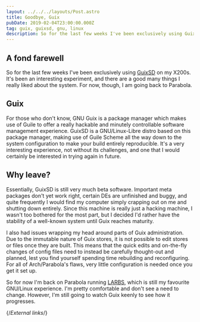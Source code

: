 ```yaml
---
layout: ../../../layouts/Post.astro
title: Goodbye, Guix
pubDate: 2019-02-04T23:00:00.000Z
tag: guix, guixsd, gnu, linux
description: So for the last few weeks I've been exclusively using GuixSD on my X200s. It's been an interesting experiment, and there are a good many things I really liked about the system. For now, though, I am going back to Parabola.
---
```


## A fond farewell

So for the last few weeks I've been exclusively using [GuixSD][guix] on my X200s. It's been an interesting experiment, and there are a good many things I really liked about the system. For now, though, I am going back to Parabola.

## Guix

For those who don't know, GNU Guix is a package manager which makes use of Guile to offer a really hackable and minutely controllable software management experience. GuixSD is a GNU/Linux-Libre distro based on this package manager, making use of Guile Scheme all the way down to the system configuration to make your build entirely reproducible. It's a very interesting experience, not without its challenges, and one that I would certainly be interested in trying again in future.

## Why leave?

Essentially, GuixSD is still very much beta software. Important meta packages don't yet work right, certain DEs are unfinished and buggy, and quite frequently I would find my computer simply crapping out on me and shutting down entirely. Since this machine is really just a hacking machine, I wasn't too bothered for the most part, but I decided I'd rather have the stability of a well-known system until Guix reaches maturity.

I also had issues wrapping my head around parts of Guix administration. Due to the immutable nature of Guix stores, it is not possible to edit stores or files once they are built. This means that the quick edits and on-the-fly changes of config files need to instead be carefully thought-out and planned, lest you find yourself spending time rebuilding and reconfiguring. For all of Arch/Parabola's flaws, very little configuration is needed once you get it set up.

So for now I'm back on Parabola running [LARBS][larbs], which is still my favourite GNU/Linux experience. I'm pretty comfortable and don't see a need to change. However, I'm still going to watch Guix keenly to see how it progresses.

{/*External links*/}

[guix]: https://gnu.org/software/guix
[larbs]: https://larbs.xyz
